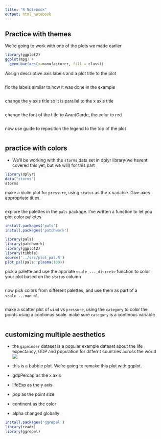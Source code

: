 ```yaml
---
title: "R Notebook"
output: html_notebook
---
```

## Practice with themes 

We're going to work with one of the plots we made earlier 


```r
library(ggplot2)
ggplot(mpg) + 
  geom_bar(aes(x=manufacturer, fill = class)) 
```



Assign descriptive axis labels and a plot title to the plot
```r

```

fix the labels similar to how it was done in the example

```r


```


change the y axis title so it is parallel to the x axis title 

```r

```

change the font of the title to AvantGarde, the color to red

```r


```


now use guide to reposition the legend to the top of the plot 
```r


 
```

## practice with colors
- We'll be working with the `storms` data set in dplyr library(we havent covered this yet, but we will) for this part 

```r
library(dplyr)
data("storms")
storms
```

make a violin plot for `pressure`, using `status` as the x variable. Give axes appropriate titles. 

```r

```

explore the palettes in the `pals` package. I've written a function to let you plot color palletes 
```r
install.packages('pals')
install.packages('patchwork')
```




```r
library(pals)
library(patchwork)
library(ggplot2)
library(tibble)
source('../src/plot_pal.R')
plot_pal(pals::plasma(100))

```

pick a palette and use the appriate `scale_..._discrete` function to color your plot based on the `status` column

```r


```


now pick colors from different palettes, and use them as part of a `scale_...manual`. 

```r


```


make a scatter plot of `wind` vs `pressure`, using the `category` to color the points using a contionus scale. make sure `category` is a continous variable
```r

```

## customizing multiple aesthetics 

- the `gapminder` dataset is a popular example dataset about the life expectancy, GDP and population for differnt countries across the world 
![](../src/gapminder_bubbleplot.png)

- this is a bubble plot. We're going to remake this plot with ggplot.
- gdpPercap as the x axis 
- lifeExp as the y axis
- pop as the point size
- continent as the color
- alpha changed globally

```r
install.packages('ggrepel')
library(readr)
library(ggrepel)


```




